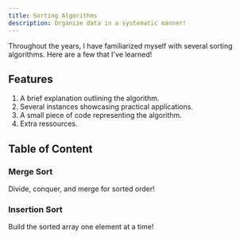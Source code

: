 ```yaml
---
title: Sorting Algorithms
description: Organize data in a systematic manner!
---
```


Throughout the years, I have familiarized myself with several sorting algorithms. Here are a few that I've learned!

## Features

1. A brief explanation outlining the algorithm.
2. Several instances showcasing practical applications.
3. A small piece of code representing the algorithm.
4. Extra ressources.

## Table of Content

<div className="grid gap-4 mt-6">

<Card href="/docs/sorting-algorithms/merge-sort">

### Merge Sort

Divide, conquer, and merge for sorted order!

</Card>

<Card href="/docs/sorting-algorithms/insertion-sort">

### Insertion Sort

Build the sorted array one element at a time!

</Card>

</div>
